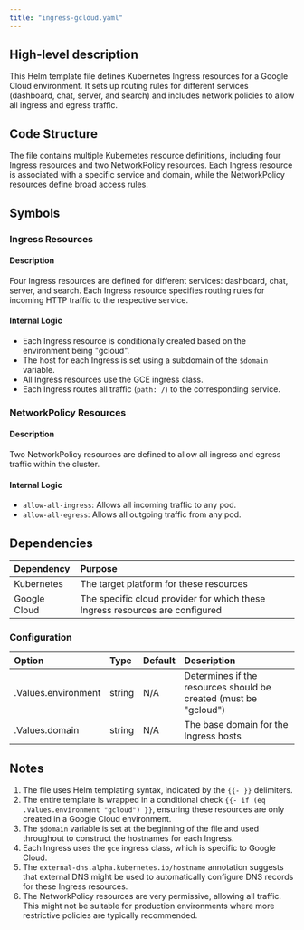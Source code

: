 ```yaml
---
title: "ingress-gcloud.yaml"
---
```


## High-level description
This Helm template file defines Kubernetes Ingress resources for a Google Cloud environment. It sets up routing rules for different services (dashboard, chat, server, and search) and includes network policies to allow all ingress and egress traffic.

## Code Structure
The file contains multiple Kubernetes resource definitions, including four Ingress resources and two NetworkPolicy resources. Each Ingress resource is associated with a specific service and domain, while the NetworkPolicy resources define broad access rules.

## Symbols

### Ingress Resources
#### Description
Four Ingress resources are defined for different services: dashboard, chat, server, and search. Each Ingress resource specifies routing rules for incoming HTTP traffic to the respective service.

#### Internal Logic
- Each Ingress resource is conditionally created based on the environment being "gcloud".
- The host for each Ingress is set using a subdomain of the `$domain` variable.
- All Ingress resources use the GCE ingress class.
- Each Ingress routes all traffic (`path: /`) to the corresponding service.

### NetworkPolicy Resources
#### Description
Two NetworkPolicy resources are defined to allow all ingress and egress traffic within the cluster.

#### Internal Logic
- `allow-all-ingress`: Allows all incoming traffic to any pod.
- `allow-all-egress`: Allows all outgoing traffic from any pod.

## Dependencies
| Dependency | Purpose |
|:-----------|:--------|
| Kubernetes | The target platform for these resources |
| Google Cloud | The specific cloud provider for which these Ingress resources are configured |

### Configuration
| Option | Type | Default | Description |
|:-------|:-----|:--------|:------------|
| .Values.environment | string | N/A | Determines if the resources should be created (must be "gcloud") |
| .Values.domain | string | N/A | The base domain for the Ingress hosts |

## Notes
1. The file uses Helm templating syntax, indicated by the `{{- }}` delimiters.
2. The entire template is wrapped in a conditional check `{{- if (eq .Values.environment "gcloud") }}`, ensuring these resources are only created in a Google Cloud environment.
3. The `$domain` variable is set at the beginning of the file and used throughout to construct the hostnames for each Ingress.
4. Each Ingress uses the `gce` ingress class, which is specific to Google Cloud.
5. The `external-dns.alpha.kubernetes.io/hostname` annotation suggests that external DNS might be used to automatically configure DNS records for these Ingress resources.
6. The NetworkPolicy resources are very permissive, allowing all traffic. This might not be suitable for production environments where more restrictive policies are typically recommended.